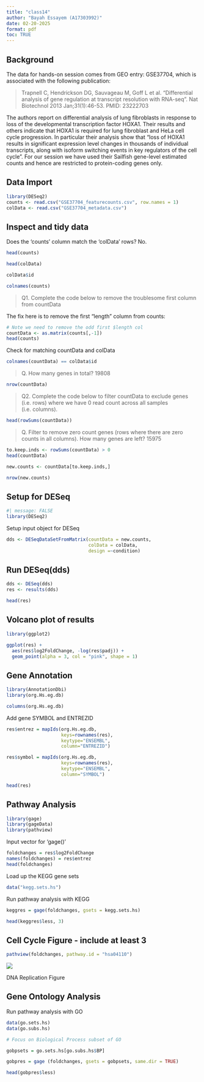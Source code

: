```yaml
---
title: "class14"
author: "Bayah Essayem (A17303992)"
date: 02-20-2025
format: pdf
toc: TRUE
---
```


## Background

The data for hands-on session comes from GEO entry: GSE37704, which is associated with the following publication:

> Trapnell C, Hendrickson DG, Sauvageau M, Goff L et al. "Differential analysis of gene regulation at transcript resolution with RNA-seq". Nat Biotechnol 2013 Jan;31(1):46-53. PMID: 23222703

The authors report on differential analysis of lung fibroblasts in response to loss of the developmental transcription factor HOXA1. Their results and others indicate that HOXA1 is required for lung fibroblast and HeLa cell cycle progression. In particular their analysis show that "loss of HOXA1 results in significant expression level changes in thousands of individual transcripts, along with isoform switching events in key regulators of the cell cycle". For our session we have used their Sailfish gene-level estimated counts and hence are restricted to protein-coding genes only.

## Data Import 

```r
library(DESeq2)
counts <- read.csv("GSE37704_featurecounts.csv", row.names = 1)
colData <- read.csv("GSE37704_metadata.csv")
```


## Inspect and tidy data

Does the 'counts' column match the 'colData' rows? No.

```r
head(counts)
```

```r
head(colData)
```


```r
colData$id
```

```r
colnames(counts)
```

> Q1. Complete the code below to remove the troublesome first column from countData

The fix here is to remove the first "length" column from counts:
```r
# Note we need to remove the odd first $length col
countData <- as.matrix(counts[,-1])
head(counts)
```


Check for matching countData and colData

```r
colnames(countData) == colData$id
```

> Q. How many genes in total? 19808

```r
nrow(countData)
```
> Q2. Complete the code below to filter countData to exclude genes (i.e. rows) where we have 0 read count across all samples (i.e. columns). 

```r
head(rowSums(countData))
```


> Q. Filter to remove zero count genes (rows where there are zero counts in all columns). How many genes are left? 15975

```r
to.keep.inds <- rowSums(countData) > 0
head(countData)
```

```r
new.counts <- countData[to.keep.inds,]
```

```r
nrow(new.counts)
```


## Setup for DESeq

```r
#| message: FALSE
library(DESeq2)
```


Setup input object for DESeq

```r
dds <- DESeqDataSetFromMatrix(countData = new.counts,
                              colData = colData,
                              design =~condition)
```

## Run DESeq(dds)

```r
dds <- DESeq(dds)
res <- results(dds)
```

```r
head(res)
```


## Volcano plot of results

```r
library(ggplot2)
```



```r
ggplot(res) +
  aes(res$log2FoldChange, -log(res$padj)) +
  geom_point(alpha = 3, col = "pink", shape = 1) 
```


## Gene Annotation

```r
library(AnnotationDbi)
library(org.Hs.eg.db)
```

```r
columns(org.Hs.eg.db)
```

Add gene SYMBOL and ENTREZID

```r
res$entrez = mapIds(org.Hs.eg.db,
                    keys=rownames(res), 
                    keytype="ENSEMBL",
                    column="ENTREZID")

res$symbol = mapIds(org.Hs.eg.db,
                    keys=rownames(res),
                    keytype="ENSEMBL",
                    column="SYMBOL")

```

```r
head(res)
```


## Pathway Analysis

```r
library(gage)
library(gageData)
library(pathview)
```

Input vector for 'gage()'

```r
foldchanges = res$log2FoldChange
names(foldchanges) = res$entrez
head(foldchanges)
```

Load up the KEGG gene sets

```r
data("kegg.sets.hs")
```

Run pathway analysis with KEGG

```r
keggres = gage(foldchanges, gsets = kegg.sets.hs)
```


```r
head(keggres$less, 3)
```


## Cell Cycle Figure - include at least 3

```r
pathview(foldchanges, pathway.id = "hsa04110")
```

![](hsa04110.pathview.png)


DNA Replication Figure

## Gene Ontology Analysis

Run pathway analysis with GO

```r
data(go.sets.hs)
data(go.subs.hs)

# Focus on Biological Process subset of GO

gobpsets = go.sets.hs[go.subs.hs$BP]

gobpres = gage (foldchanges, gsets = gobpsets, same.dir = TRUE)

head(gobpres$less)
```


